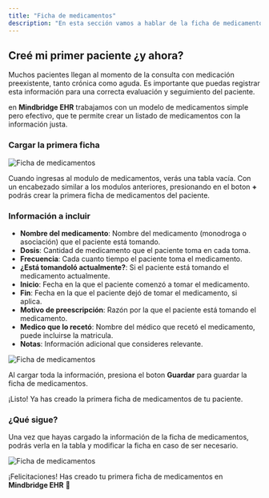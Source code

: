 ```yaml
---
title: "Ficha de medicamentos"
description: "En esta sección vamos a hablar de la ficha de medicamentos, que información podés incluir y como hacerlo."
---
```


## Creé mi primer paciente ¿y ahora?

Muchos pacientes llegan al momento de la consulta con medicación preexistente,
tanto crónica como aguda. Es importante que puedas registrar esta información para una
correcta evaluación y seguimiento del paciente.

en **Mindbridge EHR** trabajamos con un modelo de medicamentos simple pero efectivo, que te permite
crear un listado de medicamentos con la información justa.

### Cargar la primera ficha

![Ficha de medicamentos](/docs/patients/medicines/1.png)

Cuando ingresas al modulo de medicamentos, verás una tabla vacía.
Con un encabezado similar a los modulos anteriores, presionando en el boton **+**
podrás crear la primera ficha de medicamentos del paciente.

### Información a incluir

-   **Nombre del medicamento**: Nombre del medicamento (monodroga o asociación) que el paciente está tomando.
-   **Dosis**: Cantidad de medicamento que el paciente toma en cada toma.
-   **Frecuencia**: Cada cuanto tiempo el paciente toma el medicamento.
-   **¿Está tomandoló actualmente?**: Si el paciente está tomando el medicamento actualmente.
-   **Inicio**: Fecha en la que el paciente comenzó a tomar el medicamento.
-   **Fin**: Fecha en la que el paciente dejó de tomar el medicamento, si aplica.
-   **Motivo de preescripción**: Razón por la que el paciente está tomando el medicamento.
-   **Medico que lo recetó**: Nombre del médico que recetó el medicamento, puede incluirse la matricula.
-   **Notas**: Información adicional que consideres relevante.

![Ficha de medicamentos](/docs/patients/medicines/2.png)

Al cargar toda la información, presiona el boton **Guardar** para guardar la ficha de medicamentos.

¡Listo! Ya has creado la primera ficha de medicamentos de tu paciente.

### ¿Qué sigue?

Una vez que hayas cargado la información de la ficha de medicamentos, podrás verla en la tabla y modificar la ficha en caso de ser necesario.

![Ficha de medicamentos](/docs/patients/medicines/3.png)

¡Felicitaciones! Has creado tu primera ficha de medicamentos en **Mindbridge EHR** 🎉
